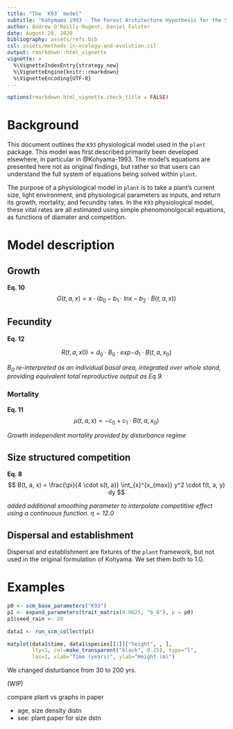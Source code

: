 ```yaml
---
title: "The `K93` model"
subtitle: "Kohymama 1993 - The Forest Architecture Hypothesis for the Stable Coexistence of Species"
author: Andrew O'Reilly-Nugent, Daniel Falster
date: August 28, 2020
bibliography: assets/refs.bib
csl: assets/methods-in-ecology-and-evolution.csl
output: rmarkdown::html_vignette
vignette: >
  %\VignetteIndexEntry{strategy_new}
  %\VignetteEngine{knitr::rmarkdown}
  %\VignetteEncoding{UTF-8}
---
```


```r
options(rmarkdown.html_vignette.check_title = FALSE)
```

# Background

This document outlines the `K93` physiological model used in the `plant`
package. This model was first described primarily been developed elsewhere, in particular in
@Kohyama-1993. The model's equations are presented here not as original findings,
but rather so that users can understand the full system of equations being
solved within `plant`.

The purpose of a physiological model in `plant` is to take a plant's
current size, light environment, and physiological parameters as inputs,
and return its growth, mortality, and fecundity rates. In the `K93`
physiological model, these vital rates are all estimated using simple 
phenomonolgocail equations, as functions of diamater and competition.

# Model description

## Growth

**Eq. 10**
$$
G(t, a, x) = x \cdot \Bigg(b_0 - b_1 \cdot ln{x} - b_2 \cdot B(t, a, x)\Bigg)
$$

## Fecundity

**Eq. 12**

$$
R(t, a, x0) = d_0 \cdot B_0 \cdot exp{-d_1 \cdot B(t, a, x_0)}
$$

*$B_0$ re-interpreted as an individual basal area, integrated over whole stand, providing equivalent total reproductive output as Eq 9.*

### Mortality
**Eq. 11**
$$
\mu(t, a, x) = - c_0 + c_1 \cdot B(t, a, x_0)
$$

*Growth independent mortality provided by disturbance regime*

## Size structured competition

**Eq. 8**
$$
B(t, a, x) = \frac{\pi}{4 \cdot s(t, a)} \int_{x}^{x_{max}} y^2 \cdot f(t, a, y) dy
$$

*added additional smoothing parameter to interpolate competitive effect using a continuous function. $\eta = 12.0$*


## Dispersal and establishment

Dispersal and establishment are fixtures of the `plant` framework, but not used in the original formulation of Kohyama. We set them both to $1.0$.

# Examples
```{r]}
p0 <- scm_base_parameters("K93")
p1 <- expand_parameters(trait_matrix(0.0825, "b_0"), p = p0)
p1$seed_rain <- 20

data1 <- run_scm_collect(p1)

matplot(data1$time, data1$species[[1]]["height", , ],
        lty=1, col=make_transparent("black", 0.25), type="l",
        las=1, xlab="Time (years)", ylab="Height (m)")
```

We changed disturbance from 30 to 200 yrs.

(WIP)

compare plant vs graphs in paper

- age, size density distn
- see: plant paper for size dstn
